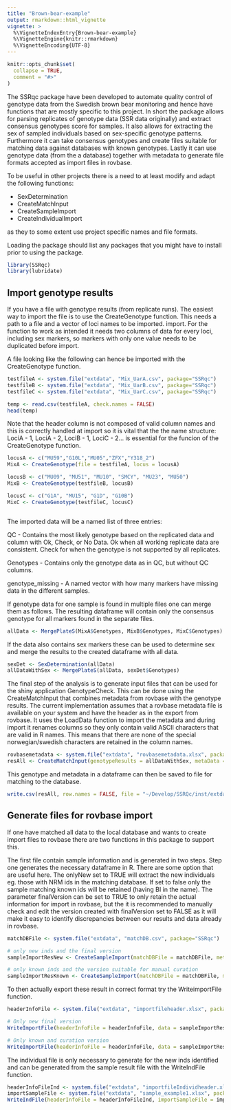 ```yaml
---
title: "Brown-bear-example"
output: rmarkdown::html_vignette
vignette: >
  %\VignetteIndexEntry{Brown-bear-example}
  %\VignetteEngine{knitr::rmarkdown}
  %\VignetteEncoding{UTF-8}
---
```


```r
knitr::opts_chunk$set(
  collapse = TRUE,
  comment = "#>"
)
```


The SSRqc package have been developed to automate quality control of genotype data from the Swedish brown bear monitoring and hence have functions that are mostly specific to this project. In short the package allows for parsing replicates of genotype data (SSR data originally) and extract consensus genotypes score for samples. It also allows for extracting the sex of sampled individuals based on sex-specific genotype patterns. Furthermore it can take consensus genotypes and create files suitable for matching data against databases with known genotypes. Lastly it can use genotype data (from the a database) together with metadata to generate file formats accepted as import files in rovbase.

To be useful in other projects there is a need to at least modify and adapt the following functions:

- SexDetermination
- CreateMatchInput
- CreateSampleImport
- CreateIndividualImport

as they to some extent use project specific names and file formats.


Loading the package should list any packages that you might have to install prior to using the package.


```r
library(SSRqc)
library(lubridate)
```

## Import genotype results
If you have a file with genotype results (from replicate runs). The easiest way to import the file is to use the CreateGenotype function. This needs a path to a file and a vector of loci names to be imported. import. For the function to work as intended it needs two columns of data for every loci, including sex markers, so markers with only one value needs to be duplicated before import.

A file looking like the following can hence be imported with the CreateGenotype function.

```r
testfileA <- system.file("extdata", "Mix_UarA.csv", package="SSRqc")
testfileB <- system.file("extdata", "Mix_UarB.csv", package="SSRqc")
testfileC <- system.file("extdata", "Mix_UarC.csv", package="SSRqc")

temp <- read.csv(testfileA, check.names = FALSE)
head(temp)
```

Note that the header column is not composed of valid column names and this is correctly handled at import so it is vital that the the name structure: LociA - 1, LociA - 2, LociB - 1, LociC - 2... is essential for the funcion of the CreateGenotype function.


```r
locusA <- c("MU59","G10L","MU05","ZFX","Y318_2")
MixA <- CreateGenotype(file = testfileA, locus = locusA)

locusB <- c("MU09", "MU51", "MU10", "SMCY", "MU23", "MU50")
MixB <- CreateGenotype(testfileB, locusB)

locusC <- c("G1A", "MU15", "G1D", "G10B")
MixC <- CreateGenotype(testfileC, locusC)



```

The imported data will be a named list of three entries:

QC - Contains the most likely genotype based on the replicated data and column with Ok, Check, or No Data. Ok when all working replicate data are consistent. Check for when the genotype is not supported by all replicates.

Genotypes - Contains only the genotype data as in QC, but without QC columns.

genotype_missing - A named vector with how many markers have missing data in the different samples. 

If genotype data for one sample is found in multiple files one can merge them as follows. The resulting dataframe will contain only the consensus genotype for all markers found in the separate files.

```r
allData <- MergePlateS(MixA$Genotypes, MixB$Genotypes, MixC$Genotypes)
```

If the data also contains sex markers these can be used to determine sex and merge the results to the created dataframe with all data.

```r
sexDet <- SexDetermination(allData)
allDataWithSex <- MergePlateS(allData, sexDet$Genotypes)
```


The final step of the analysis is to generate input files that can be used for the shiny application GenotypeCheck. This can be done using the CreateMatchInput that combines metadata from rovbase with the genotype results. The current implementation assumes that a rovbase metadata file is available on your system and have the header as in the export from rovbase. It uses the LoadData function to import the metadata and during import it renames columns so they only contain valid ASCII characters that are valid in R names. This means that there are none of the special norwegian/swedish characters are retained in the column names.

```r
rovbasemetadata <- system.file("extdata", "rovbasemetadata.xlsx", package="SSRqc")
resAll <- CreateMatchInput(genotypeResults = allDataWithSex, metaData = rovbasemetadata, colnamesWithSEP = "StrekkodeProve")

```

This genotype and metadata in a dataframe can then be saved to file for matching to the database.

```r
write.csv(resAll, row.names = FALSE, file = "~/Develop/SSRQc/inst/extdata/res1Vignette.csv")
```

## Generate files for rovbase import
If one have matched all data to the local database and wants to create import files to rovbase there are two functions in this package to support this. 

The first file contain sample information and is generated in two steps. Step one generates the necessary dataframe in R. There are some option that are useful here. The onlyNew set to TRUE will extract the new individuals eg. those with NRM ids in the matching database. If set to false only the sample matching known ids will be retained (having BI in the name). The parameter finalVersion can be set to TRUE to only retain the actual information for import in rovbase, but the it is recommended to manually check and edit the version created with finalVersion set to FALSE as it will make it easy to identify discrepancies between our results and data already in rovbase.


```r
matchDBFile <- system.file("extdata", "matchDB.csv", package="SSRqc")

# only new inds and the final version
sampleImportResNew <- CreateSampleImport(matchDBFile = matchDBFile, metaDataFile = rovbasemetadata, year = 24, onlyNew = TRUE, methodID = 18, finalVersion = TRUE)

# only known inds and the version suitable for manual curation
sampleImportResKnown <- CreateSampleImport(matchDBFile = matchDBFile, metaDataFile = rovbasemetadata, year = 24, onlyNew = FALSE, methodID = 18, finalVersion = FALSE)

```


To then actually export these result in correct format try the WriteimportFile function.

```r
headerInfoFile <- system.file("extdata", "importfileheader.xlsx", package = "SSRqc")

# Only new final version
WriteImportFile(headerInfoFile = headerInfoFile, data = sampleImportResNew$res, startRow = 24, sheet = 1, outputFile = "sample_example1.xlsx")

# Only known and curation version
WriteImportFile(headerInfoFile = headerInfoFile, data = sampleImportResKnown$res, startRow = 24, sheet = 1, outputFile = "sample_example2.xlsx")

```

The individual file is only necessary to generate for the new inds identified and can be generated from the sample result file with the WriteIndFile function.

```r
headerInfoFileInd <- system.file("extdata", "importfileIndividheader.xlsx", package = "SSRqc")
importSampleFile <- system.file("extdata", "sample_example1.xlsx", package = "SSRqc")
WriteIndFile(headerInfoFile = headerInfoFileInd, importSampleFile = importSampleFile)
```
